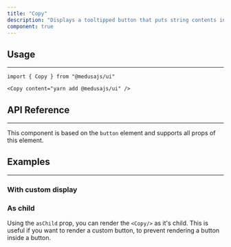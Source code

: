 ---
title: "Copy"
description: "Displays a tooltipped button that puts string contents into the user's clipboard."
component: true
---

<ComponentExample name="copy-demo" />

## Usage

---

```tsx
import { Copy } from "@medusajs/ui"
```

```tsx
<Copy content="yarn add @medusajs/ui" />
```

## API Reference

---

This component is based on the `button` element and supports all props of this element.

<ComponentProps component="copy" />

## Examples

---

### With custom display

<ComponentExample name="copy-custom-display" />

### As child

Using the `asChild` prop, you can render the `<Copy/>` as it's child. This is useful if you want to render a custom button, to prevent rendering a button inside a button.

<ComponentExample name="copy-as-child" />
